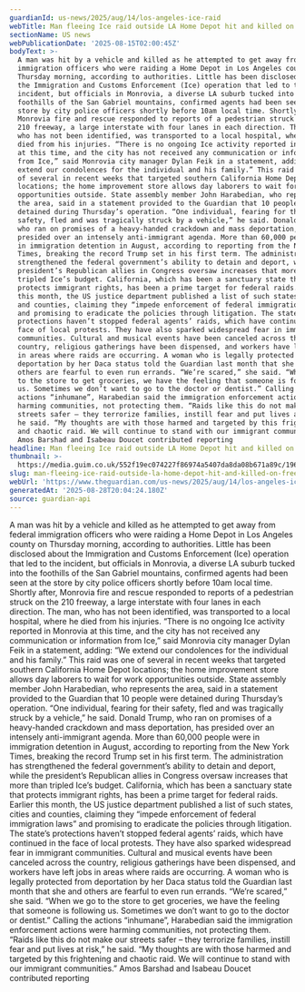 ```yaml
---
guardianId: us-news/2025/aug/14/los-angeles-ice-raid
webTitle: Man fleeing Ice raid outside LA Home Depot hit and killed on freeway
sectionName: US news
webPublicationDate: '2025-08-15T02:00:45Z'
bodyText: >-
  A man was hit by a vehicle and killed as he attempted to get away from federal
  immigration officers who were raiding a Home Depot in Los Angeles county on
  Thursday morning, according to authorities. Little has been disclosed about
  the Immigration and Customs Enforcement (Ice) operation that led to the
  incident, but officials in Monrovia, a diverse LA suburb tucked into the
  foothills of the San Gabriel mountains, confirmed agents had been seen at the
  store by city police officers shortly before 10am local time. Shortly after,
  Monrovia fire and rescue responded to reports of a pedestrian struck on the
  210 freeway, a large interstate with four lanes in each direction. The man,
  who has not been identified, was transported to a local hospital, where he
  died from his injuries. “There is no ongoing Ice activity reported in Monrovia
  at this time, and the city has not received any communication or information
  from Ice,” said Monrovia city manager Dylan Feik in a statement, adding: “We
  extend our condolences for the individual and his family.” This raid was one
  of several in recent weeks that targeted southern California Home Depot
  locations; the home improvement store allows day laborers to wait for work
  opportunities outside. State assembly member John Harabedian, who represents
  the area, said in a statement provided to the Guardian that 10 people were
  detained during Thursday’s operation. “One individual, fearing for their
  safety, fled and was tragically struck by a vehicle,” he said. Donald Trump,
  who ran on promises of a heavy-handed crackdown and mass deportation, has
  presided over an intensely anti-immigrant agenda. More than 60,000 people were
  in immigration detention in August, according to reporting from the New York
  Times, breaking the record Trump set in his first term. The administration has
  strengthened the federal government’s ability to detain and deport, while the
  president’s Republican allies in Congress oversaw increases that more than
  tripled Ice’s budget. California, which has been a sanctuary state that
  protects immigrant rights, has been a prime target for federal raids. Earlier
  this month, the US justice department published a list of such states, cities
  and counties, claiming they “impede enforcement of federal immigration laws”
  and promising to eradicate the policies through litigation. The state’s
  protections haven’t stopped federal agents’ raids, which have continued in the
  face of local protests. They have also sparked widespread fear in immigrant
  communities. Cultural and musical events have been canceled across the
  country, religious gatherings have been dispensed, and workers have left jobs
  in areas where raids are occurring. A woman who is legally protected from
  deportation by her Daca status told the Guardian last month that she and
  others are fearful to even run errands. “We’re scared,” she said. “When we go
  to the store to get groceries, we have the feeling that someone is following
  us. Sometimes we don’t want to go to the doctor or dentist.” Calling the
  actions “inhumane”, Harabedian said the immigration enforcement actions were
  harming communities, not protecting them. “Raids like this do not make our
  streets safer – they terrorize families, instill fear and put lives at risk,”
  he said. “My thoughts are with those harmed and targeted by this frightening
  and chaotic raid. We will continue to stand with our immigrant communities.”
  Amos Barshad and Isabeau Doucet contributed reporting
headline: Man fleeing Ice raid outside LA Home Depot hit and killed on freeway
thumbnail: >-
  https://media.guim.co.uk/552f19ec074227f86974a5407da8da08b671a89c/196_0_1459_1168/500.jpg
slug: man-fleeing-ice-raid-outside-la-home-depot-hit-and-killed-on-freeway
webUrl: 'https://www.theguardian.com/us-news/2025/aug/14/los-angeles-ice-raid'
generatedAt: '2025-08-28T20:04:24.180Z'
source: guardian-api
---
```

A man was hit by a vehicle and killed as he attempted to get away from federal immigration officers who were raiding a Home Depot in Los Angeles county on Thursday morning, according to authorities. Little has been disclosed about the Immigration and Customs Enforcement (Ice) operation that led to the incident, but officials in Monrovia, a diverse LA suburb tucked into the foothills of the San Gabriel mountains, confirmed agents had been seen at the store by city police officers shortly before 10am local time. Shortly after, Monrovia fire and rescue responded to reports of a pedestrian struck on the 210 freeway, a large interstate with four lanes in each direction. The man, who has not been identified, was transported to a local hospital, where he died from his injuries. “There is no ongoing Ice activity reported in Monrovia at this time, and the city has not received any communication or information from Ice,” said Monrovia city manager Dylan Feik in a statement, adding: “We extend our condolences for the individual and his family.” This raid was one of several in recent weeks that targeted southern California Home Depot locations; the home improvement store allows day laborers to wait for work opportunities outside. State assembly member John Harabedian, who represents the area, said in a statement provided to the Guardian that 10 people were detained during Thursday’s operation. “One individual, fearing for their safety, fled and was tragically struck by a vehicle,” he said. Donald Trump, who ran on promises of a heavy-handed crackdown and mass deportation, has presided over an intensely anti-immigrant agenda. More than 60,000 people were in immigration detention in August, according to reporting from the New York Times, breaking the record Trump set in his first term. The administration has strengthened the federal government’s ability to detain and deport, while the president’s Republican allies in Congress oversaw increases that more than tripled Ice’s budget. California, which has been a sanctuary state that protects immigrant rights, has been a prime target for federal raids. Earlier this month, the US justice department published a list of such states, cities and counties, claiming they “impede enforcement of federal immigration laws” and promising to eradicate the policies through litigation. The state’s protections haven’t stopped federal agents’ raids, which have continued in the face of local protests. They have also sparked widespread fear in immigrant communities. Cultural and musical events have been canceled across the country, religious gatherings have been dispensed, and workers have left jobs in areas where raids are occurring. A woman who is legally protected from deportation by her Daca status told the Guardian last month that she and others are fearful to even run errands. “We’re scared,” she said. “When we go to the store to get groceries, we have the feeling that someone is following us. Sometimes we don’t want to go to the doctor or dentist.” Calling the actions “inhumane”, Harabedian said the immigration enforcement actions were harming communities, not protecting them. “Raids like this do not make our streets safer – they terrorize families, instill fear and put lives at risk,” he said. “My thoughts are with those harmed and targeted by this frightening and chaotic raid. We will continue to stand with our immigrant communities.” Amos Barshad and Isabeau Doucet contributed reporting
